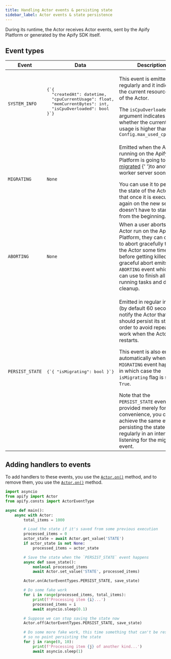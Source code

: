 ```yaml
---
title: Handling Actor events & persisting state
sidebar_label: Actor events & state persistence
---
```


During its runtime, the Actor receives Actor events, sent by the Apify Platform or generated by the Apify SDK itself.

## Event types

<!-- markdownlint-disable no-inline-html -->
<table>
    <thead>
        <tr>
            <th>Event</th>
            <th>Data</th>
            <th>Description</th>
        </tr>
    </thead>
    <tbody>
        <tr>
            <td><code>SYSTEM_INFO</code></td>
            <td><pre>{`{
  "createdAt": datetime,
  "cpuCurrentUsage": float,
  "memCurrentBytes": int,
  "isCpuOverloaded": bool
}`}
            </pre></td>
            <td>
                <p>This event is emitted regularly and it indicates the current resource usage of the Actor.</p>
                The <code>isCpuOverloaded</code> argument indicates whether the current CPU usage is higher than <code>Config.max_used_cpu_ratio</code>
            </td>
        </tr>
        <tr>
            <td><code>MIGRATING</code></td>
            <td><code>None</code></td>
            <td>
                <p>Emitted when the Actor running on the Apify Platform
                is going to be <a href="https://docs.apify.com/platform/actors/development/state-persistence#what-is-a-migration">migrated</a>
                {' '}to another worker server soon.</p>
                You can use it to persist the state of the Actor so that once it is executed again on the new server,
                it doesn't have to start over from the beginning.
            </td>
        </tr>
        <tr>
            <td><code>ABORTING</code></td>
            <td><code>None</code></td>
            <td>
                When a user aborts an Actor run on the Apify Platform,
                they can choose to abort gracefully to allow the Actor some time before getting killed.
                This graceful abort emits the <code>ABORTING</code> event which you can use to finish all running tasks and do cleanup.
            </td>
        </tr>
        <tr>
            <td><code>PERSIST_STATE</code></td>
            <td><pre>{`{ "isMigrating": bool }`}</pre></td>
            <td>
                <p>Emitted in regular intervals (by default 60 seconds) to notify the Actor that it should persist its state,
                in order to avoid repeating all work when the Actor restarts.</p>
                <p>This event is also emitted automatically when the <code>MIGRATING</code> event happens,
                in which case the <code>isMigrating</code> flag is set to <code>True</code>.</p>
                Note that the <code>PERSIST_STATE</code> event is provided merely for user convenience,
                you can achieve the same effect by persisting the state regularly in an interval and listening for the migrating event.
            </td>
        </tr>
    </tbody>
</table>

<!-- markdownlint-enable no-inline-html -->

## Adding handlers to events

To add handlers to these events, you use the [`Actor.on()`](../../reference/class/Actor#on) method,
and to remove them, you use the [`Actor.on()`](../../reference/class/Actor#off) method.

```python title="src/main.py"
import asyncio
from apify import Actor
from apify.consts import ActorEventType

async def main():
    async with Actor:
        total_items = 1000

        # Load the state if it's saved from some previous execution
        processed_items = 0
        actor_state = await Actor.get_value('STATE')
        if actor_state is not None:
            processed_items = actor_state

        # Save the state when the `PERSIST_STATE` event happens
        async def save_state():
            nonlocal processed_items
            await Actor.set_value('STATE', processed_items)

        Actor.on(ActorEventTypes.PERSIST_STATE, save_state)

        # Do some fake work
        for i in range(processed_items, total_items):
            print(f'Processing item {i}...')
            processed_items = i
            await asyncio.sleep(0.1)

        # Suppose we can stop saving the state now
        Actor.off(ActorEventTypes.PERSIST_STATE, save_state)

        # Do some more fake work, this time something that can't be restarted,
        # so no point persisting the state
        for j in range(0, 10):
            print(f'Processing item {j} of another kind...')
            await asyncio.sleep(1)
```
